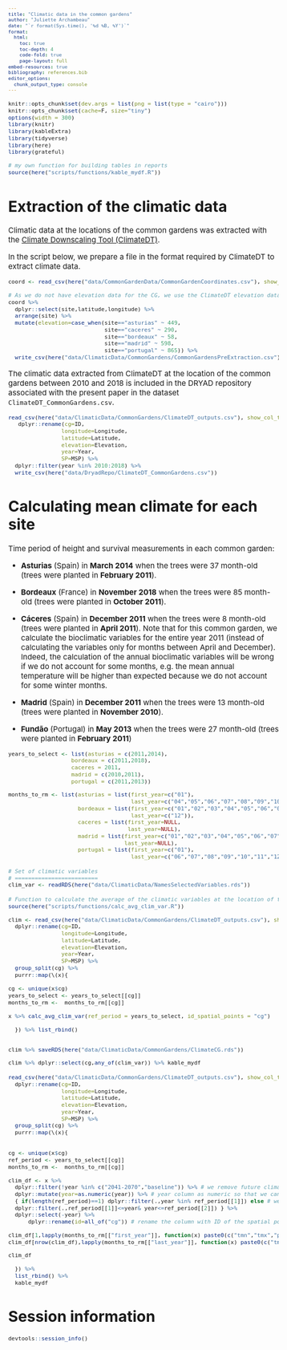 ```yaml
---
title: "Climatic data in the common gardens"
author: "Juliette Archambeau"
date: "`r format(Sys.time(), '%d %B, %Y')`"
format: 
  html:
    toc: true
    toc-depth: 4
    code-fold: true
    page-layout: full
embed-resources: true
bibliography: references.bib
editor_options: 
  chunk_output_type: console
---
```


<style type="text/css">
body {
   font-size: 15px;
}
code.r{
  font-size: 11px;
}
pre {
  font-size: 11px
}

table {
  font-size: 11px
}
</style>

```r
knitr::opts_chunk$set(dev.args = list(png = list(type = "cairo")))
knitr::opts_chunk$set(cache=F, size="tiny")
options(width = 300)
library(knitr)
library(kableExtra)
library(tidyverse)
library(here)
library(grateful)

# my own function for building tables in reports
source(here("scripts/functions/kable_mydf.R"))
```

# Extraction of the climatic data

Climatic data at the locations of the common gardens was extracted with the [Climate Downscaling Tool (ClimateDT)](https://www.ibbr.cnr.it/climate-dt/).

In the script below, we prepare a file in the format required by ClimateDT to extract climate data.

```r
coord <- read_csv(here("data/CommonGardenData/CommonGardenCoordinates.csv"), show_col_types = FALSE)
  
# As we do not have elevation data for the CG, we use the ClimateDT elevation data 
coord %>% 
  dplyr::select(site,latitude,longitude) %>% 
  arrange(site) %>% 
  mutate(elevation=case_when(site=="asturias" ~ 449,
                             site=="caceres" ~ 290,
                             site=="bordeaux" ~ 58,
                             site=="madrid" ~ 598,
                             site=="portugal" ~ 865)) %>% 
  write_csv(here("data/ClimaticData/CommonGardens/CommonGardensPreExtraction.csv"))
```

The climatic data extracted from ClimateDT at the location of the common gardens between 2010 and 2018 is included in the DRYAD repository associated with the present paper in the dataset `ClimateDT_CommonGardens.csv`.

```r
read_csv(here("data/ClimaticData/CommonGardens/ClimateDT_outputs.csv"), show_col_types = FALSE) %>% 
   dplyr::rename(cg=ID,
                longitude=Longitude,
                latitude=Latitude,
                elevation=Elevation,
                year=Year,
                SP=MSP) %>% 
  dplyr::filter(year %in% 2010:2018) %>% 
  write_csv(here("data/DryadRepo/ClimateDT_CommonGardens.csv"))
```


# Calculating mean climate for each site

Time period of height and survival measurements in each common garden:

  - **Asturias** (Spain) in **March 2014** when the trees were 37 month-old (trees were planted in **February 2011**).
  
  - **Bordeaux** (France) in **November 2018** when the trees were 85 month-old (trees were planted in **October 2011**).
  
  - **Cáceres** (Spain) in **December 2011** when the trees were 8 month-old (trees were planted in **April 2011**). Note that for this common garden, we calculate the bioclimatic variables for the entire year 2011 (instead of calculating the variables only for months between April and December). Indeed, the calculation of the annual bioclimatic variables will be wrong if we do not account for some months, e.g. the mean annual temperature will be higher than expected because we do not account for some winter months.  
  
  - **Madrid** (Spain) in **December 2011** when the trees were 13 month-old (trees were planted in **November 2010**).
  
  - **Fundão** (Portugal) in **May 2013** when the trees were 27 month-old (trees were planted in **February 2011**)


```r
years_to_select <- list(asturias = c(2011,2014),
                   bordeaux = c(2011,2018),
                   caceres = 2011,
                   madrid = c(2010,2011),
                   portugal = c(2011,2013))

months_to_rm <- list(asturias = list(first_year=c("01"),
                                     last_year=c("04","05","06","07","08","09","10","11","12")),
                     bordeaux = list(first_year=c("01","02","03","04","05","06","07","08","09"),
                                     last_year=c("12")),
                     caceres = list(first_year=NULL,
                                    last_year=NULL),
                     madrid = list(first_year=c("01","02","03","04","05","06","07","08","09","10"),
                                   last_year=NULL),
                     portugal = list(first_year=c("01"),
                                     last_year=c("06","07","08","09","10","11","12")))
```

```r
# Set of climatic variables
# =========================
clim_var <- readRDS(here("data/ClimaticData/NamesSelectedVariables.rds"))
```


```r
# Function to calculate the average of the climatic variables at the location of the NFI plots
source(here("scripts/functions/calc_avg_clim_var.R"))

clim <- read_csv(here("data/ClimaticData/CommonGardens/ClimateDT_outputs.csv"), show_col_types = FALSE) %>% 
  dplyr::rename(cg=ID,
                longitude=Longitude,
                latitude=Latitude,
                elevation=Elevation,
                year=Year,
                SP=MSP) %>% 
  group_split(cg) %>% 
  purrr::map(\(x){
    
cg <- unique(x$cg)
years_to_select <- years_to_select[[cg]]  
months_to_rm <-  months_to_rm[[cg]]
    
x %>% calc_avg_clim_var(ref_period = years_to_select, id_spatial_points = "cg")

  }) %>% list_rbind() 


clim %>% saveRDS(here("data/ClimaticData/CommonGardens/ClimateCG.rds"))

clim %>% dplyr::select(cg,any_of(clim_var)) %>% kable_mydf
```


```r
read_csv(here("data/ClimaticData/CommonGardens/ClimateDT_outputs.csv"), show_col_types = FALSE) %>% 
  dplyr::rename(cg=ID,
                longitude=Longitude,
                latitude=Latitude,
                elevation=Elevation,
                year=Year,
                SP=MSP) %>% 
  group_split(cg) %>% 
  purrr::map(\(x){
  
    
cg <- unique(x$cg)
ref_period <- years_to_select[[cg]]  
months_to_rm <-  months_to_rm[[cg]]

clim_df <- x %>%  
  dplyr::filter(!year %in% c("2041-2070","baseline")) %>% # we remove future climatic data
  dplyr::mutate(year=as.numeric(year)) %>% # year column as numeric so that we can remove years after a given date
  { if(length(ref_period)==1) dplyr::filter(.,year %in% ref_period[[1]]) else # we keep the years of the period of interest
  dplyr::filter(.,ref_period[[1]]<=year& year<=ref_period[[2]]) } %>% 
  dplyr::select(-year) %>%
      dplyr::rename(id=all_of("cg")) # rename the column with ID of the spatial points to 'cg'

clim_df[1,lapply(months_to_rm[["first_year"]], function(x) paste0(c("tmn","tmx","prc"),x)) %>% unlist()] <- NA
clim_df[nrow(clim_df),lapply(months_to_rm[["last_year"]], function(x) paste0(c("tmn","tmx","prc"),x)) %>% unlist()] <- NA

clim_df

  }) %>% 
  list_rbind() %>% 
  kable_mydf
```

# Session information

```r
devtools::session_info()
```
